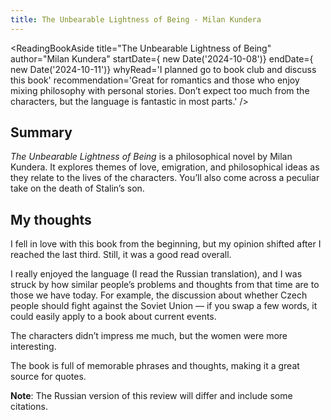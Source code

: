 ```yaml
---
title: The Unbearable Lightness of Being - Milan Kundera
---
```



<ReadingBookAside 
  title="The Unbearable Lightness of Being" 
  author="Milan Kundera" 
  startDate={ new Date('2024-10-08')}
  endDate={ new Date('2024-10-11')} 
  whyRead='I planned go to book club and discuss this book' 
  recommendation='Great for romantics and those who enjoy mixing philosophy with personal stories. Don’t expect too much from the characters, but the language is fantastic in most parts.' 
/>

## Summary 
_The Unbearable Lightness of Being_ is a philosophical novel by Milan Kundera. 
It explores themes of love, emigration, and philosophical ideas as they relate to the lives of the characters. 
You’ll also come across a peculiar take on the death of Stalin’s son.
## My thoughts
I fell in love with this book from the beginning, 
but my opinion shifted after I reached the last third. Still, it was a good read overall.

I really enjoyed the language (I read the Russian translation), and I was 
struck by how similar people’s problems and thoughts from that time are to those we have today. 
For example, the discussion about whether Czech people should fight against the Soviet Union — 
if you swap a few words, it could easily apply to a book about current events.

The characters didn’t impress me much, but the women were more interesting.

The book is full of memorable phrases and thoughts, making it a great source for quotes.

**Note**: The Russian version of this review will differ and include some citations.
